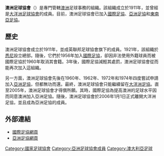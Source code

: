 {{noteTA
|G1=地名
}}
{{國家足協
| Name                  = 澳洲足球協會
| Logo                  = Football_Australia_logo_2020.png
| Headquarters          = [[悉尼|悉尼]]
| Founded               = 1961年
| FIFA affiliation      = 1963年
| Region                = [[亞洲足球聯盟|AFC]]
| Region affiliation    = 2006年
| Subregion             = [[東南亞足球協會|AFF]]
| Subregion affiliation = 2013年
| President             = Chris Nikou
}}

'''澳洲足球協會'''（{{lang-en|Football Australia}}）是專門管轄[[澳洲|澳洲]]足球事務的組織。該組織成立於1911年，並曾經是[[大洋洲足球協會|大洋洲足球協會]]的成員。目前，澳洲足球協會已加入[[國際足協|國際足協]]、[[亞洲足協|亞洲足協]]和[[東南亞足協|東南亞足協]]。

==歷史==
澳洲足球協會成立於1911年，並成英聯邦足球協會旗下的成員。1921年，該組織於[[悉尼|悉尼]]設立總部。隨後，它們於1956年加入[[國際足協|國際足協]]，卻因非法使用外籍球員而被國際足協於1960年取消其會籍。3年後，國際足協減輕其處罰，澳洲足球協會從而能再次加入這組織。

另一方面，澳洲足球協會先後在1960年、1962年、1972年和1974年四度嘗試申請加入[[亞洲足協|亞洲足協]]，但都無功而還。最終，澳洲足球協會只能繼續留在[[大洋洲足協|大洋洲足協]]。直至2005年，澳洲足球協會才得償所願。其時，國際足協為提高澳洲的足球水平因而同意澳洲加入亞洲足協。隨後，澳洲足球協會於2006年1月1日正式離開大洋洲足協，並且成為亞洲足協的成員。

==外部連結==
*[http://www.footballaustralia.com.au 國際足協網頁] {{Wayback|url=http://www.footballaustralia.com.au/ |date=20110219005614 }}
*[http://www.the-afc.com/en/member-associations/asean/football-fed-australia-ltd.html 亞洲足協網頁] {{Wayback|url=http://www.the-afc.com/en/member-associations/asean/football-fed-australia-ltd.html |date=20130428213008 }}

{{AFC associations}}

[[Category:國家足球協會|Category:國家足球協會]]
[[Category:亞洲足球協會成員|Category:亞洲足球協會成員]]
[[Category:澳大利亞足球|Category:澳大利亞足球]]